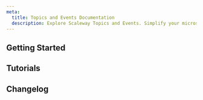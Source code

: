 ```yaml
---
meta:
  title: Topics and Events Documentation
  description: Explore Scaleway Topics and Events. Simplify your microservice workflows with scalable, reliable, and cost-effective message handling solutions.
---
```


<ProductHeader
   productName="Topics and Events"
   productLogo="sns"
   description="Transfer messages between microservices and platforms with our message broker tools, facilitating the development of highly scalable, reliable, distributed applications."
   url="/topics-and-events/quickstart/"
   label="Topics and Events Quickstart"
/>

## Getting Started

<Grid>
    <SummaryCard
        title="Quickstart"
        icon="rocket"
        description="Learn how to start using Topics and Events"
        label="View Quickstart"
        url="/topics-and-events/quickstart/"
    />
    <SummaryCard
        title="Concepts"
        icon="info"
        description="Core concepts that give you a better understanding of Topics and Events."
        label="View Concepts"
        url="/topics-and-events/concepts/"
    />
    <SummaryCard
        title="How-tos"
        icon="help-circle-outline"
        description="Check our guides to activate and configure Topics and Events"
        label="View How-tos"
        url="/topics-and-events/how-to/"
    />
        <SummaryCard
        title="Additional Content"
        icon="book-open-outline"
        description="Take a deeper dive into using Topics and Events"
        label="View Additional Content"
        url="/topics-and-events/reference-content/"
    />
</Grid>


## Tutorials

<Grid>
    <Card
        title="Create a simulated CPU monitor notification system with Terraform/OpenTofu using Scaleway Instances and Topics and Events"
        url="/tutorials/sns-instances-notification-system/"
        label="Read more"
    />
</Grid>


<ClickableBanner
    productLogo="cli"
    title="Topics and Events APIs"
    description="Manage Topics and Events using the Scaleway APIs."
    url="https://www.scaleway.com/en/developers/api/messaging-and-queuing/sns-api/"
    label="Go to Scaleway Topics and Events API"
/>

## Changelog

<ChangelogList
    productName="messaging-and-queuing"
    numberOfChanges={3}
/>
